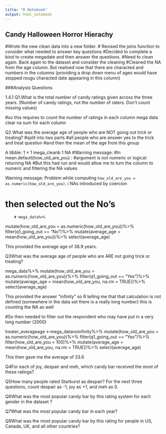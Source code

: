 ```yaml
---
title: "R Notebook"
output: html_notebook
---
```

 
## Candy Halloween Horror Hierachy

#Wrote the new clean data into a new folder.
# Revised the joins function to consider what needed to answer key questions
#Decided to complete a bind to create megadate and then answer the questions.
#Need to clean again. Back again to the dataset and consider the cleaning
#Cleaned the NA from the age column. But realised now that there are characted and numbers in the columns (providing a drop down menu of ages would have stopped rougu characted date appearing in this column)

###Analysis Questions




1.4.1
Q1.What is the total number of candy ratings given across the three years.
(Number of candy ratings, not the number of raters. Don’t count missing values)

#so this requires to count the number of ratings in each column
mega data
clear na
sum for each column


Q2 What was the average age of people who are NOT going out trick or treating?
#split into two parts
#all people who are answer yes to the trick and treat question
#and then the mean of the age from this group


A tibble: 1 × 1
  mega_cleanb
        <dbl>
1          NA
#Warning message:
#In mean.default(how_old_are_you) :
  #argument is not numeric or logical: returning NA
#But this had run and would allow me to turn the column to numeric and filtering the NA values
  
  
Warning message:
Problem while computing `how_old_are_you = as.numeric(how_old_are_you)`.
ℹ NAs introduced by coercion 


# then selected out the No's


    
        # mega_data%>%
   mutate(how_old_are_you = as.numeric(how_old_are_you))%>%
    filter(q1_going_out == "No")%>%
   mutate(average_age = mean(how_old_are_you))%>%
   select(average_age)
 
 This provided the average age of 38.9 years.   
    
Q3What was the average age of people who are ARE not going trick or treating?


mega_data%>%
   mutate(how_old_are_you = as.numeric(how_old_are_you))%>%
   filter(q1_going_out == "Yes")%>%
   mutate(average_age = mean(how_old_are_you, na.rm = TRUE))%>%
   select(average_age)

This provided the answer "infinity" so R telling me that that calculation is not defined (somewhere in the data set there is a really long number)
this is counting the NA as well

#So then needed to filter out the respondent who may have put in a very long number (2000)

treater_averageage <-mega_datanoinfinity%>%
  mutate(how_old_are_you = as.numeric(how_old_are_you))%>%
  filter(q1_going_out == "Yes")%>%
  filter(how_old_are_you < 100)%>%
  mutate(average_age = mean(how_old_are_you, na.rm = TRUE))%>%
  select(average_age)

This then gave me the average of 33.6


Q4For each of joy, despair and meh, which candy bar received the most of these ratings?

Q5How many people rated Starburst as despair?
For the next three questions, count despair as -1, joy as +1, and meh as 0.

Q6What was the most popular candy bar by this rating system for each gender in the dataset ?

Q7What was the most popular candy bar in each year?

Q8What was the most popular candy bar by this rating for people in US, Canada, UK, and all other countries?